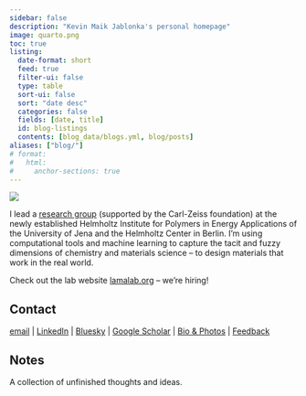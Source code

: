 ```yaml
---
sidebar: false
description: "Kevin Maik Jablonka's personal homepage"
image: quarto.png
toc: true
listing:
  date-format: short
  feed: true
  filter-ui: false
  type: table
  sort-ui: false
  sort: "date desc"
  categories: false
  fields: [date, title]
  id: blog-listings
  contents: [blog_data/blogs.yml, blog/posts]
aliases: ["blog/"]
# format:
#   html:
#     anchor-sections: true
---
```


::: {layout="[30,70]" .profile-header}

![](banana.jpeg){.profile-pic}


I lead a [research group](https://lamalab.org/) (supported by the Carl-Zeiss foundation) at the newly established Helmholtz Institute for Polymers in Energy Applications of the University of Jena and the Helmholtz Center in Berlin.
I'm using computational tools and machine learning to capture the tacit and fuzzy dimensions of chemistry and materials science -- to design materials that work in the real world.

:::


::: {.callout appearance="simple"}
Check out the lab website [lamalab.org](https://lamalab.org/) -- we're hiring!
:::


## Contact

[email](https://mailhide.io/e/o4LeOUlq) | [LinkedIn](https://www.linkedin.com/in/kevin-maik-jablonka-538655200/) | [Bluesky](https://bsky.app/profile/kjablonka.com)  | [Google Scholar](https://scholar.google.com/citations?user=R2ntI8IAAAAJ&hl=en) | [Bio & Photos](bio.qmd) | [Feedback](https://www.admonymous.co/kjappelbaum)



## Notes

A collection of unfinished thoughts and ideas.

::: {#blog-listings}
:::

